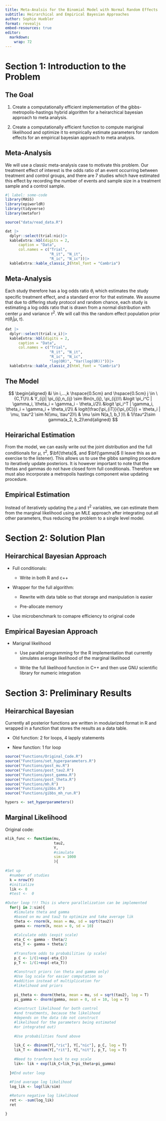 ```yaml
---
title: Meta-Analsis for the Binomial Model with Normal Random Effects
subtitle: Heirarchical and Empirical Bayesian Approaches
author: Sophie Huebler
format: revealjs
embed-resources: true
editor: 
  markdown: 
    wrap: 72
---
```


# Section 1: Introduction to the Problem

## The Goal

1)  Create a computationally efficient implementation of the
    gibbs-metropolis-hastings hybrid algorithm for a heirarchical
    bayesian approach to meta analysis.

2)  Create a computationally efficient function to compute mariginal
    likelihood and optimize it to empirically estimate parameters for
    random effects for an empirical bayesian approach to meta analysis.

## Meta-Analysis {.scrollable .smaller}

We will use a classic meta-analysis case to motivate this problem. Our
treatment effect of interest is the odds ratio of an event occurring
between treatment and control groups, and there are 7 studies which have
estimated this effect by recording the number of events and sample size
in a treatment sample and a control sample.

```r
#| label: some-code
library(MASS)
library(epiworldR)
library(tidyverse)
library(metafor)
```

```r
source("data/read_data.R")
```

```r
dat |>
  dplyr::select(trial:nic)|>
  kableExtra::kbl(digits = 2,
      caption = "Data",
      col.names = c("Trial",
                    "R_it", "N_it",
                    "R_ic", "N_ic"))|>
  kableExtra::kable_classic_2(html_font = "Cambria")
```

## Meta-Analysis {.scrollable .smaller}

Each study therefore has a log odds ratio $\theta_i$ which estimates the
study specific treatment effect, and a standard error for that estimate.
We assume that due to differing study protocol and random chance, each
study is estimating a log odds ratio that is drawn from a normal
distribution with center $\mu$ and variance $\tau^2$. We will call this
the random effect population prior $\pi(\theta_i | \mu, \tau)$.

```r
dat |>
  dplyr::select(trial:v_i)|>
  kableExtra::kbl(digits = 2,
      caption = "Data",
      col.names = c("Trial",
                    "R_it", "N_it",
                    "R_ic", "N_ic",
                    "log(OR)", "Var(log(OR))"))|>
  kableExtra::kable_classic_2(html_font = "Cambria")
```

## The Model

$$
\begin{aligned}
&i \in i,…,k \hspace{0.5cm} and \hspace{0.5cm} j \in \{C,T\}\\
& Y_{ij}| \pi_{ij},n_{ij} \sim Bin(n_{ij}, \pi_{ij})\\
&logit \pi_i^C | \gamma_i, \theta_i = \gamma_i - \theta_i/2\\
&logit \pi_i^T | \gamma_i, \theta_i = \gamma_i + \theta_i/2\\
& logit(\frac{\pi_{iT}}{\pi_{iC}}) = \theta_i | \mu, \tau^2 \sim N(\mu, \tau^2)\\
& \mu \sim N(a_1, b_1 )\\
& 1/\tau^2\sim gamma(a_2, b_2)\end{aligned}
$$

## Heirarichal Estimation

From the model, we can easily write out the joint distribution and the
full conditionals for $\mu$, $\tau^2$, $\bf{\theta}$, and $\bf{\gamma}$
(I leave this as an exercise to the listener). This allows us to use the
gibbs sampling procedure to iteratively update posteriors. It is however
important to note that the thetas and gammas do not have closed form
full conditionals. Therefore we must also incorporate a metropolis
hastings component wise updating procedure.

## Empirical Estimation

Instead of iteratively updating the $\mu$ and $\tau^2$ variables, we can
estimate them from the marginal likelihood using an MLE approach after
integrating out all other parameters, thus reducing the problem to a
single level model.

# Section 2: Solution Plan

## Heirarchical Bayesian Approach

-   Full conditionals:

    -    Write in both R and c++

-   Wrapper for the full algorithm:

    -   Rewrite with data table so that storage and manipulation is
        easier

    -    Pre-allocate memory

-    Use microbenchmark to comapre efficiency to original code

## Empirical Bayesian Approach

-   Marignal likelihood

    -   Use parallel programming for the R implementation that currently
        simulates average likelihood of the marginal likelihood

    -    Write the full likelihood function in C++ and then use GNU
        scientific library for numeric integration

# Section 3: Preliminary Results

## Heirarchical Bayesian {.scrollable .smaller}

Currently all posterior functions are written in modularized format in R
and wrapped in a function that stores the results as a data table.

-   Old function: 2 for loops, 4 lapply statements

-   New function: 1 for loop

```r
source("Functions/Original_Code.R")
source("Functions/set_hyperparameters.R")
source("Functions/post_mu.R")
source("Functions/post_tau2.R")
source("Functions/post_gamma.R")
source("Functions/post_theta.R")
source("Functions/mh.R")
source("Functions/gibbs.R")
source("Functions/gibbs_mh_run.R")
```

```r
hypers <- set_hyperparameters()
```

## Marginal Likelihood {.scrollable .smaller}

Original code:

```r
mlik_func <- function(mu,
                      tau2,
                      Y, 
                      #simulate
                      sim = 1000
                      ){
  
#Set up
  #number of studies
  k = nrow(Y)
  #initialize 
  lik <- 0 
  #test <-  0
  
#Outer loop !!! This is where parallelization can be implemented
  for(j in 2:sim){
    #Simulate theta and gamma
    #based on mu and tau2 to optimize and take average lik
    theta <- rnorm(k, mean = mu, sd = sqrt(tau2))
    gamma <- rnorm(k, mean = 0, sd = 10)
    
    #Calculate odds (expit scale)
    eta_C <- gamma - theta/2
    eta_T <- gamma + theta/2
    
    #Transform odds to probabilities (p scale)
    p_C <- 1/(1+exp(-eta_C))
    p_T <- 1/(1+exp(-eta_T))
    
    #Construct priors (on theta and gamma only)
    #Use log scale for easier computation so
    #addition instead of multiplication for
    #likelihood and priors
    
    pi_theta <- dnorm(theta, mean = mu, sd = sqrt(tau2), log = T)
    pi_gamma <- dnorm(gamma, mean = 0, sd = 10, log = T)
    
    #Construct likelihood for both control
    #and treatments, because the likelihood 
    #depends on the data (do not construct
    #likelihood for the parameters being estimated
    #or integrated out)
    
    #Use probabilities found above
    
    lik_C <- dbinom(Y[,"ric"], Y[,"nic"], p_C, log = T)
    lik_T <- dbinom(Y[,"rit"], Y[,"nit"], p_T, log = T)
    
    #Need to tranform back to exp scale
    lik<- lik + exp(lik_C+lik_T+pi_theta+pi_gamma)
    
  }#End outer loop
  
  #Find average log likelihood
  log_lik <- log(lik/sim)

  #Return negative log likelihood
  ret <- -sum(log_lik)
  ret

}

```
